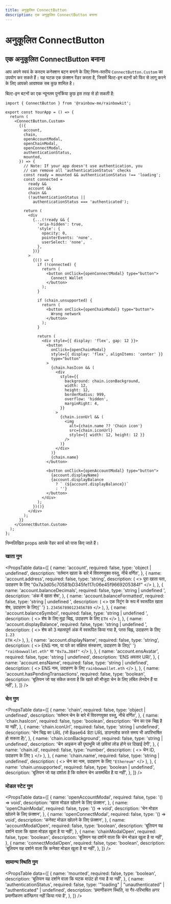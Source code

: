 ```yaml
---
title: अनुकूलित ConnectButton
description: एक अनुकूलित ConnectButton बनाना
---
```


# अनुकूलित ConnectButton

## एक अनुकूलित ConnectButton बनाना

आप अपने स्वयं के कस्टम कनेक्शन बटन बनाने के लिए निम्न-स्तरीय `ConnectButton.Custom` का उपयोग कर सकते हैं। यह घटक एक फ़ंक्शन रेंडर करता है, जिसमें बिल्ट-इन बटनों को फिर से लागू करने के लिए आपको आवश्यक सब कुछ शामिल है।

बिल्ट-इन बटनों का एक न्यूनतम पुनर्क्रिया कुछ इस तरह से हो सकती है:

```tsx
import { ConnectButton } from '@rainbow-me/rainbowkit';

export const YourApp = () => {
  return (
    <ConnectButton.Custom>
      {({
        account,
        chain,
        openAccountModal,
        openChainModal,
        openConnectModal,
        authenticationStatus,
        mounted,
      }) => {
        // Note: If your app doesn't use authentication, you
        // can remove all 'authenticationStatus' checks
        const ready = mounted && authenticationStatus !== 'loading';
        const connected =
          ready &&
          account &&
          chain &&
          (!authenticationStatus ||
            authenticationStatus === 'authenticated');

        return (
          <div
            {...(!ready && {
              'aria-hidden': true,
              'style': {
                opacity: 0,
                pointerEvents: 'none',
                userSelect: 'none',
              },
            })}
          >
            {(() => {
              if (!connected) {
                return (
                  <button onClick={openConnectModal} type="button">
                    Connect Wallet
                  </button>
                );
              }

              if (chain.unsupported) {
                return (
                  <button onClick={openChainModal} type="button">
                    Wrong network
                  </button>
                );
              }

              return (
                <div style={{ display: 'flex', gap: 12 }}>
                  <button
                    onClick={openChainModal}
                    style={{ display: 'flex', alignItems: 'center' }}
                    type="button"
                  >
                    {chain.hasIcon && (
                      <div
                        style={{
                          background: chain.iconBackground,
                          width: 12,
                          height: 12,
                          borderRadius: 999,
                          overflow: 'hidden',
                          marginRight: 4,
                        }}
                      >
                        {chain.iconUrl && (
                          <img
                            alt={chain.name ?? 'Chain icon'}
                            src={chain.iconUrl}
                            style={{ width: 12, height: 12 }}
                          />
                        )}
                      </div>
                    )}
                    {chain.name}
                  </button>

                  <button onClick={openAccountModal} type="button">
                    {account.displayName}
                    {account.displayBalance
                      ? ` (${account.displayBalance})`
                      : ''}
                  </button>
                </div>
              );
            })()}
          </div>
        );
      }}
    </ConnectButton.Custom>
  );
};
```

निम्नलिखित props आपके रेंडर कार्य को पास किए जाते हैं।

### खाता गुण

<PropsTable
  data={[
    {
      name: 'account',
      required: false,
      type: 'object | undefined',
      description:
        'वर्तमान खाता के बारे में विवरणयुक्त वस्तु, नीचे वर्णित',
    },
    {
      name: 'account.address',
      required: false,
      type: 'string',
      description: (
        <>
          पूरा खाता पता, उदाहरण के लिए
          "0x7a3d05c70581bD345fe117c06e45f9669205384f"
        </>
      ),
    },
    {
      name: 'account.balanceDecimals',
      required: false,
      type: 'string | undefined	',
      description: 'अंक में खाता शेष',
    },
    {
      name: 'account.balanceFormatted',
      required: false,
      type: 'string | undefined	',
      description: (
        <>
          एक स्ट्रिंग के रूप में स्वरूपित खाता शेष, उदाहरण के लिए{' '}
          <code>1.234567890123456789</code>
        </>
      ),
    },
    {
      name: 'account.balanceSymbol',
      required: false,
      type: 'string | undefined	',
      description: (
        <>
          शेष के लिए मुद्रा चिह्न, उदाहरण के लिए <code>ETH</code>
        </>
      ),
    },
    {
      name: 'account.displayBalance',
      required: false,
      type: 'string | undefined	',
      description: (
        <>
          शेष को 3 महत्वपूर्ण अंक में स्वरूपित किया गया है, प्लस
          चिह्न, उदाहरण के लिए <code>1.23 ETH</code>
        </>
      ),
    },
    {
      name: 'account.displayName',
      required: false,
      type: 'string',
      description: (
        <>
          ENS नाम, या पते का संक्षिप्त संस्करण, उदाहरण के लिए{' '}
          <code>"rainbowwallet.eth"</code> या <code>"0x7a…384f"</code>
        </>
      ),
    },
    {
      name: 'account.ensAvatar',
      required: false,
      type: 'string	| undefined',
      description: 'ENS अवतार URI',
    },
    {
      name: 'account.ensName',
      required: false,
      type: 'string	| undefined',
      description: (
        <>
          ENS नाम, उदाहरण के लिए <code>rainbowwallet.eth</code>
        </>
      ),
    },
    {
      name: 'account.hasPendingTransactions',
      required: false,
      type: 'boolean',
      description:
        'बूलियन जो यह संकेत करता है कि खाते की मौजूदा चेन के लिए लंबित लेनदेन हैं या नहीं',
    },
  ]}
/>

### चेन गुण

<PropsTable
  data={[
    {
      name: 'chain',
      required: false,
      type: 'object | undefined',
      description:
        'वर्तमान चेन के बारे में विवरणयुक्त वस्तु, नीचे वर्णित',
    },
    {
      name: 'chain.hasIcon',
      required: false,
      type: 'boolean',
      description: 'चेन का एक चिह्न है या नहीं',
    },
    {
      name: 'chain.iconUrl',
      required: false,
      type: 'string | undefined',
      description:
        'चेन चिह्न का URL (जो Base64 डेटा URL डाउनलोड करते समय भी अपरिभाषित हो सकता है)',
    },
    {
      name: 'chain.iconBackground',
      required: false,
      type: 'string | undefined',
      description:
        'चेन आइकन की पृष्ठभूमि जो छवियां लोड होने पर दिखाई देगी',
    },
    {
      name: 'chain.id',
      required: false,
      type: 'number',
      description: (
        <>
          चेन ID, उदाहरण के लिए <code>1</code>
        </>
      ),
    },
    {
      name: 'chain.name',
      required: false,
      type: 'string | undefined',
      description: (
        <>
          चेन का नाम, उदाहरण के लिए <code>"Ethereum"</code>
        </>
      ),
    },
    {
      name: 'chain.unsupported',
      required: false,
      type: 'boolean | undefined',
      description:
        'बूलियन जो यह दर्शाता है कि वर्तमान चेन असमर्थित है या नहीं',
    },
  ]}
/>

### मोडल स्टेट गुण

<PropsTable
  data={[
    {
      name: 'openAccountModal',
      required: false,
      type: '() => void',
      description: 'खाता मोडल खोलने के लिए फ़ंक्शन',
    },
    {
      name: 'openChainModal',
      required: false,
      type: '() => void',
      description: 'चेन मोडल खोलने के लिए फ़ंक्शन',
    },
    {
      name: 'openConnectModal',
      required: false,
      type: '() => void',
      description: 'कनेक्ट मोडल खोलने के लिए फ़ंक्शन',
    },
    {
      name: 'accountModalOpen',
      required: false,
      type: 'boolean',
      description:
        'बूलियन यह दर्शाने वाला कि खाता मोडल खुला है या नहीं',
    },
    {
      name: 'chainModalOpen',
      required: false,
      type: 'boolean',
      description: 'बूलियन यह दर्शाने वाला कि चेन मोडल खुला है या नहीं',
    },
    {
      name: 'connectModalOpen',
      required: false,
      type: 'boolean',
      description:
        'बूलियन यह दर्शाने वाला कि कनेक्ट मोडल खुला है या नहीं',
    },
  ]}
/>

### सामान्य स्थिति गुण

<PropsTable
  data={[
    {
      name: 'mounted',
      required: false,
      type: 'boolean',
      description:
        'बूलियन यह दर्शाने वाला कि घटक माउंट हो गया है या नहीं',
    },
    {
      name: 'authenticationStatus',
      required: false,
      type: '"loading" | "unauthenticated" | "authenticated" | undefined',
      description:
        'प्रमाणीकरण स्थिति, या गैर-परिभाषित अगर प्रमाणीकरण कॉन्फ़िगर नहीं किया गया है',
    },
  ]}
/>
